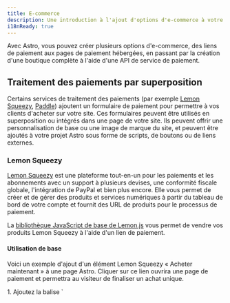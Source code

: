 ```yaml
---
title: E-commerce
description: Une introduction à l'ajout d'options d'e-commerce à votre site Astro
i18nReady: true
---
```


Avec Astro, vous pouvez créer plusieurs options d'e-commerce, des liens de paiement aux pages de paiement hébergées, en passant par la création d'une boutique complète à l'aide d'une API de service de paiement.

## Traitement des paiements par superposition

Certains services de traitement des paiements (par exemple [Lemon Squeezy](#lemon-squeezy), [Paddle](#paddle)) ajoutent un formulaire de paiement pour permettre à vos clients d'acheter sur votre site. Ces formulaires peuvent être utilisés en superposition ou intégrés dans une page de votre site. Ils peuvent offrir une personnalisation de base ou une image de marque du site, et peuvent être ajoutés à votre projet Astro sous forme de scripts, de boutons ou de liens externes.

### Lemon Squeezy

[Lemon Squeezy](https://www.lemonsqueezy.com/) est une plateforme tout-en-un pour les paiements et les abonnements avec un support à plusieurs devises, une conformité fiscale globale, l'intégration de PayPal et bien plus encore. Elle vous permet de créer et de gérer des produits et services numériques à partir du tableau de bord de votre compte et fournit des URL de produits pour le processus de paiement.

La [bibliothèque JavaScript de base de Lemon.js](https://docs.lemonsqueezy.com/help/lemonjs/what-is-lemonjs) vous permet de vendre vos produits Lemon Squeezy à l'aide d'un lien de paiement.

#### Utilisation de base

Voici un exemple d'ajout d'un élément Lemon Squeezy « Acheter maintenant » à une page Astro. Cliquer sur ce lien ouvrira une page de paiement et permettra au visiteur de finaliser un achat unique.

<Steps>
1. Ajoutez la balise `<script>` suivante à l'en-tête (`head`) ou au corps (`body`) de votre page :

    ```html title="src/pages/my-product-page.astro"
    <script src="https://app.lemonsqueezy.com/js/lemon.js" defer></script>
    ```
  
2. Créez une balise d'ancrage sur la page qui renvoie à l'URL de votre produit. Incluez la classe `lemonsqueezy-button` pour ouvrir une fenêtre de paiement lorsqu'on clique dessus.

    ```html title="src/pages/my-product-page.astro"
    <a class="lemonsqueezy-button" href="https://demo.lemonsqueezy.com/checkout/...">
     Acheter maintenant
    </a>
    ```
</Steps>

#### Lemon.js

Lemon.js propose également des fonctions supplémentaires telles que [l'ouverture programmatique de fenêtres superposées](https://docs.lemonsqueezy.com/help/lemonjs/opening-overlays) et [la gestion des événements de la fenêtre superposée](https://docs.lemonsqueezy.com/help/lemonjs/handling-events).

<ReadMore> Lisez le [Guide de démarrage du développeur Lemon Squeezy](https://docs.lemonsqueezy.com/guides/developer-guide) pour plus d'informations.</ReadMore>

### Paddle

[Paddle](https://www.paddle.com/) est une solution de facturation pour les produits et services numériques. Elle gère les paiements, les taxes et la gestion des abonnements par le biais d'une interface de paiement superposée ou intégrée au site.

[Paddle.js](https://developer.paddle.com/paddlejs/overview) est une bibliothèque JavaScript légère qui vous permet de créer des expériences de facturation d'abonnement riches et intégrées à l'aide de Paddle.

#### Utilisation de base

Voici un exemple d'ajout d'un élément Paddle « Acheter maintenant » à une page Astro. Cliquer sur ce lien ouvrira une page de paiement et permettra au visiteur de finaliser un achat unique.

Une fois que le domaine de votre lien de paiement par défaut (votre propre site web) est approuvé par Paddle, vous pouvez transformer n'importe quel élément de votre page en un déclencheur de fenêtre de paiement superposée à l'aide d'attributs de données HTML.

<Steps>
1. Ajoutez les deux balises `<script>` suivantes à l'en-tête (`head`) ou au corps (`body`) de votre page :

    ```html title="src/pages/my-product-page.astro"
    <script src="https://cdn.paddle.com/paddle/v2/paddle.js"></script>
    <script type="text/javascript">
     Paddle.Setup({ 
       token: '7d279f61a3499fed520f7cd8c08' // remplacer par un jeton côté client
     });
    </script>
    ```
  
2. Transformez n'importe quel élément de votre page en bouton de paiement Paddle en ajoutant la classe `paddle_button` :

    ```html title="src/pages/my-product-page.astro"
    <a href="#" class="paddle_button">Acheter maintenant</a>
    ```
  
3. Ajoutez un attribut `data-items` pour spécifier l'id du prix (`priceId`) et la quantité (`quantity`) de votre produit Paddle. Vous pouvez également passer d'autres [attributs de données HTML pris en charge](https://developer.paddle.com/paddlejs/html-data-attributes) pour pré-remplir les données, gérer le succès de la commande, ou donner un style à votre bouton et à la fenêtre de commande :

    ```html title="src/pages/my-product-page.astro"
    <a 
      href="#"
      class="paddle_button"
      data-display-mode="overlay"
      data-theme="light"
      data-locale="fr"
      data-success-url="https://exemple.com/merci"
      data-items='[
       {
         "priceId": "pri_01gs59hve0hrz6nyybj56z04eq", 
         "quantity": 1
       }
      ]'
    >
      Acheter maintenant
    </a>
    ```
</Steps>

#### Paddle.js

Au lieu de transmettre des attributs de données HTML, vous pouvez envoyer des données à la fenêtre de paiement superposée en utilisant JavaScript pour transmettre des attributs multiples et une personnalisation encore plus poussée. Vous pouvez également créer des flux de travail améliorés à l'aide d'un tunnel de commande intégré à votre site.

<ReadMore>En savoir plus sur [l'utilisation de Paddle.js pour créer un tunnel de commande intégré](https://developer.paddle.com/build/checkout/build-branded-inline-checkout).</ReadMore>


## Solutions complètes d'e-commerce

Pour personnaliser davantage le panier d'achat et le processus de paiement de votre site, vous pouvez connecter un fournisseur de services de transactions financières plus complet (par exemple [Snipcart](#snipcart)) à votre projet Astro. Ces plateformes d'e-commerce peuvent également s'intégrer à d'autres services tiers pour la gestion des comptes utilisateurs, la personnalisation, l'inventaire et l'analyse.

### Snipcart

[Snipcart](https://snipcart.com/) est une plate-forme de panier d'achat en HTML/JavaScript puissante et adaptée aux développeurs.

Snipcart vous permet également d'intégrer des services tiers tels que des fournisseurs d'expédition, d'activer des webhooks pour une intégration e-commerce avancée entre votre panier d'achat et d'autres systèmes, de choisir parmi plusieurs passerelles de paiement (par exemple Stripe, Paypal et Square), de personnaliser des modèles d'e-mail et fournit même des environnements de test en direct.

:::tip
Vous voulez une solution Snipcart pré-construite à la place ? Consultez [`astro-snipcart`](https://astro-snipcart.vercel.app/), un modèle Astro communautaire entièrement fonctionnel comprenant un système de conception optionnel, prêt à être intégré à votre compte Snipcart existant.
:::

#### Utilisation de base

Voici un exemple de configuration d'un tunnel de commande avec Snipcart et d'ajout d'éléments de boutons « Ajouter au panier » et « Commander maintenant » à une page Astro. Cela permettra à vos visiteurs d'ajouter des produits à leur panier sans être immédiatement renvoyés vers une page de paiement.

<ReadMore>Pour des instructions complètes, y compris la configuration de votre boutique Snipcart, veuillez consulter [la documentation d'installation de Snipcart](https://docs.snipcart.com/v3/setup/installation).</ReadMore>

<Steps>
1. Ajoutez le script [comme indiqué dans les instructions d'installation de Snipcart](https://docs.snipcart.com/v3/setup/installation) sur votre page après l'élément `<body>`.
    ```html title="src/pages/my-product-page.astro"
    <body></body>
    <script>
     window.SnipcartSettings = {
       publicApiKey: "VOTRE_CLE_API",
       loadStrategy: "on-user-interaction",
     };
    
     (function()...); // disponible dans la documentation de Snipcart
    </script>
    ```

2. Personnalisez `window.SnipcartSettings` avec l'un des [paramètres Snipcart disponibles](https://docs.snipcart.com/v3/setup/installation#settings) pour contrôler le comportement et l'apparence de votre panier.

    ```html title="src/pages/my-product-page.astro"
    <script>
      window.SnipcartSettings = {
       publicApiKey: "VOTRE_CLE_API",
       loadStrategy: "manual",
       version: "3.7.1",
       addProductBehavior: "none",
       modalStyle: "side",
      };
      
      (function()...); // disponible dans la documentation de Snipcart
    </script>
    ```

3. Ajoutez `class="snipcart-add-item"` à tout élément HTML, tel qu'un `<button>`, pour ajouter un article au panier lorsqu'on clique dessus. Inclure également tout autre élément de données pour [les attributs communs des produits Snipcart](https://docs.snipcart.com/v3/setup/products) tels que le prix et la description, ainsi que tous les champs facultatifs.

    ```html title="src/pages/my-product-page.astro"
    <button
      class="snipcart-add-item"
      data-item-id="astro-print"
      data-item-price="39.99"
      data-item-description="Une impression encadrée du logo Astro."
      data-item-image="/assets/images/astro-print.jpg"
      data-item-name="Tirage Astro"
      data-item-custom1-name="Couleur du cadre"
      data-item-custom1-options="Marron|Argent[+10.00]|Or[+20.00]"
      data-item-custom2-name="Instructions de livraison"
      data-item-custom2-type="textarea"
    >
      Ajouter au panier
    </button>
    ```

4. Ajoutez un bouton de paiement Snipcart avec la classe `snipcart-checkout` pour ouvrir le panier et permettre aux visiteurs de terminer leur achat avec un formulaire de paiement.

    ```html title="src/pages/my-product-page.astro"
    <button class="snipcart-checkout">Cliquez ici pour payer</button>
    ```
</Steps>

#### SDK JavaScript de Snipcart

Le [SDK JavaScript de Snipcart](https://docs.snipcart.com/v3/sdk/basics) vous permet de configurer, de personnaliser et de gérer votre panier Snipcart de manière programmatique.

Cela vous permet d'effectuer des actions telles que :

- Récupérer des informations pertinentes sur la session Snipcart en cours et appliquer certaines opérations au panier.
- Écouter les événements entrants et déclencher des rappels de manière dynamique.
- Écouter les changements d'état et recevoir un instantané complet de l'état du panier.

<ReadMore>Consultez la [documentation de Snipcart](https://docs.snipcart.com/v3/) pour plus d'informations sur toutes les options permettant d'intégrer Snipcart à votre projet Astro.</ReadMore>

#### `astro-snipcart`

Il existe deux paquets communautaires `astro-snipcart` qui peuvent simplifier l'utilisation de Snipcart.

- [Le modèle Astro `@lloydjatkinson/astro-snipcart`](https://astro-snipcart.vercel.app/) : Ce modèle Astro comprend un système de conception optionnel pour une solution e-commerce complète et prête à l'emploi. Apprenez-en plus sur son propre site de documentation, y compris [la motivation derrière la création de `astro-snipcart`](https://astro-snipcart.vercel.app/motivation) : proposer un moyen pratique et natif d'Astro pour vous permettre d'interagir avec l'API Snipcart.

- [L'intégration `@Adammatthiesen/astro-snipcart`](https://github.com/Adammatthiesen/astro-snipcart) : Cette intégration a été fortement inspirée par le thème `astro-snipcart` et fournit des composants Astro (ou des composants Vue) que vous pouvez ajouter à votre projet Astro existant pour créer des produits, contrôler le panier, et plus encore. Voir le [tutoriel complet](https://matthiesen.xyz/blog/getting-started-with-my-astro-snipcart-addon) pour plus d'informations.

## Ressources communautaires

- [Expérience pratique : boutique d'e-commerce avec Astro ?](https://crystallize.com/blog/building-ecommerce-with-astro) (Anglais)
- [Collecter des paiements avec Stripe en utilisant Astro](https://zellwk.com/blog/stripe-astro-recipe/) (Anglais)
